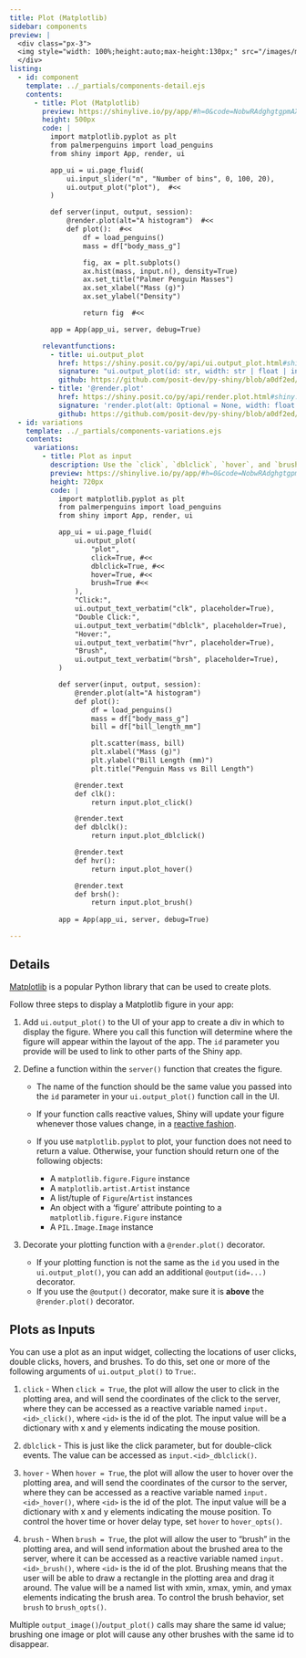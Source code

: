 ```yaml
---
title: Plot (Matplotlib)
sidebar: components
preview: |
  <div class="px-3">
  <img style="width: 100%;height:auto;max-height:130px;" src="/images/matplotlib.jpg">
  </div>
listing:
  - id: component
    template: ../_partials/components-detail.ejs
    contents:
      - title: Plot (Matplotlib)
        preview: https://shinylive.io/py/app/#h=0&code=NobwRAdghgtgpmAXGKAHVA6VBPMAaMAYwHsIAXOcpMASxlWICcyACGKM1AG2LK5oBGWbN14soAZxbcyAHQh0GzFhACu9bOKkRU8gGaNiMaVC7xGqSgHNVNCFMVNWPKABMA+pYg27E-YeMJAAs7TUdlAEF0PBZGSlc4RhjbeXk0VHdbFgBeFlssKCs4dz0uW1cACnkWGryaDDtUVTJ3CX4ExirIWXwWHoA5dQFElmI9FgFfHpiABhiARhm5lgAmGYBKPGra-OJmppbRMi6jns35ddSIeQTxiUSAN0SKxuaYvc43lnuJCRpSdaIbY1AACcQgHSwPGOpjI2R6ERYIQkZGIVkYsDOwJYt2k0IqgOxtRx41yLg8Xh89gJRNq7F+ORJwB6AmIrmw7npEncVh6AF0rsTiXoaFYYlAAB6MmQYCSqARHCQ0iBC2qSjDI45cmKvMgYCAEmIJew0MjYbIAFUYqjglxVqvEEtlcBaZFNXDgXQACqZzCwvdZbCqALKSH5Y+2q9X3FoSrhQYZcLqhhkVKyXMB2h2O50tbDxxNdAAilD+ZojtJqcTIqkYKpFvOuTfSjKiqAq6UyNBi90YTySOLgAlUVkt1tt8jAAF8+UA
        height: 500px
        code: |
          import matplotlib.pyplot as plt
          from palmerpenguins import load_penguins
          from shiny import App, render, ui

          app_ui = ui.page_fluid(
              ui.input_slider("n", "Number of bins", 0, 100, 20),
              ui.output_plot("plot"),  #<<
          )

          def server(input, output, session):
              @render.plot(alt="A histogram")  #<<
              def plot():  #<<
                  df = load_penguins()
                  mass = df["body_mass_g"]

                  fig, ax = plt.subplots()
                  ax.hist(mass, input.n(), density=True)
                  ax.set_title("Palmer Penguin Masses")
                  ax.set_xlabel("Mass (g)")
                  ax.set_ylabel("Density")

                  return fig  #<<

          app = App(app_ui, server, debug=True)

        relevantfunctions:
          - title: ui.output_plot
            href: https://shiny.posit.co/py/api/ui.output_plot.html#shiny.ui.output_plot
            signature: "ui.output_plot(id: str, width: str | float | int = '100%', height: str | float | int = '400px', inline: bool = False, click: bool | ClickOpts = False, dblclick: bool | DblClickOpts = False, hover: bool | HoverOpts = False, brush: bool | BrushOpts = False, fill: bool | MISSING_TYPE = MISSING)"
            github: https://github.com/posit-dev/py-shiny/blob/a0df2ed/shiny/ui/_output.py#L33-L120
          - title: '@render.plot'
            href: https://shiny.posit.co/py/api/render.plot.html#shiny.render.plot
            signature: 'render.plot(alt: Optional = None, width: float | None | MISSING_TYPE = MISSING, height: float | None | MISSING_TYPE = MISSING, **kwargs: Any = {})'
            github: https://github.com/posit-dev/py-shiny/blob/a0df2ed/shiny/render/_render.py#L237-L298
  - id: variations
    template: ../_partials/components-variations.ejs
    contents:
      variations:
        - title: Plot as input
          description: Use the `click`, `dblclick`, `hover`, and `brush` arguments of `ui.output_plot()` to collect information about the user's mouse interactions as a reactive variable. The app below displays the values returned, but you can also call the values from within your computations to filter tables, perform calculations, and so on.
          preview: https://shinylive.io/py/app/#h=0&code=NobwRAdghgtgpmAXGKAHVA6VBPMAaMAYwHsIAXOcpMASxlWICcyACGKM1AG2LK5oBGWbN14soAZxbcyAHQgAzRsRjSoXeI1SUA5gFcaEKXQbMWPKABMA+toj7DE+UpUsJAC0PYWJpqwCC6HgsjJSWcIzBBvLyaKjWBiwAvCwGWFA6cNYKXAaWABTyLMWpNBjEepyVtjxkhRAljSyyYKJy+M0NTcWE-IQA1kkAKox6cMEAxAA8U0XdLJYCXL00A8Oj4yzTs13d7sQAbhHrY5Mzc90Cox4ncFvnuywAlHgXzWAAwn39iC2vj2kKlUyNYKAAPEFHRgCDh0QpELj9P7SLhQQhwfZccKMW4vN4tAAiFSWdy+qx+fzegMqqGq4MhERhZDhLUWy0RyO4aIxxCxxxGYzxjxaAAlDhFfvgqWUgbSQfTrFCmSywO4DoxOaj0Zjsbj-o0WgAha7uSkAmU0ulwCGKxmwmDwq4eTXcnX8jZCp4xCDhBRuCJQ-KGOXBWWVYISOASCQ0UhPX6PAACoR9ESwtXy6jISRa-hYngkZGIOkYsBaXsevpRvHy8bejUsfpSFhsdgcRlr9ZK7GjyQWCmALQExEs2GsPYk1h0LQAul3igIaFwuH3G4OwIvl9YuLoyO5xzBZ975iiyBgJIQOBRGPkJ8FN1wKyeZBgwaiBHAuPCALKSKT5HQvTAJ95hfbB30-eFDSXFcABld3cFhbxgICQO6F9mT4OB4QABV0AwGl-XsDikaDlxYeD7D3ctjxKZMwjTek3irXp+lrBMT1CMg9EYBpg0qdNeGsFYBk7CA3no1NGAwJjKzgP02VY9j5xCOBuN4nwIDlQSQUU74xIklNsRk605Dkv01RvOtHkaLieL4rSBLaax9kDCtDIY6TZIbeSWCddxlJsko7I0-iz2cq49A8MST29OI+0CVBM3QBIaAjAMImCcIBD0HRcTAABfGcgA
          height: 720px
          code: |
            import matplotlib.pyplot as plt
            from palmerpenguins import load_penguins
            from shiny import App, render, ui

            app_ui = ui.page_fluid(
                ui.output_plot(
                    "plot", 
                    click=True, #<<
                    dblclick=True, #<<
                    hover=True, #<<
                    brush=True #<<
                ),
                "Click:",
                ui.output_text_verbatim("clk", placeholder=True),
                "Double Click:",
                ui.output_text_verbatim("dblclk", placeholder=True),
                "Hover:",
                ui.output_text_verbatim("hvr", placeholder=True),
                "Brush",
                ui.output_text_verbatim("brsh", placeholder=True),
            )

            def server(input, output, session):
                @render.plot(alt="A histogram")
                def plot():
                    df = load_penguins()
                    mass = df["body_mass_g"]
                    bill = df["bill_length_mm"]

                    plt.scatter(mass, bill)
                    plt.xlabel("Mass (g)")
                    plt.ylabel("Bill Length (mm)")
                    plt.title("Penguin Mass vs Bill Length")

                @render.text
                def clk():
                    return input.plot_click()

                @render.text
                def dblclk():
                    return input.plot_dblclick()

                @render.text
                def hvr():
                    return input.plot_hover()

                @render.text
                def brsh():
                    return input.plot_brush()
                    
            app = App(app_ui, server, debug=True)

---
```


:::{#component}
:::

## Details

[Matplotlib](https://matplotlib.org/) is a popular Python library that can be used to create plots.

Follow three steps to display a Matplotlib figure in your app:


  1. Add `ui.output_plot()` to the UI of your app to create a div in which to display the figure.
  Where you call this function will determine where the figure will appear within the layout of the app.
  The `id` parameter you provide will be used to link to other parts of the Shiny app.
  
  2. Define a function within the `server()` function that creates the figure.

      - The name of the function should be the same value you passed into the `id` parameter
        in your `ui.output_plot()` function call in the UI.

      - If your function calls reactive values, Shiny will update your figure whenever those values change,
in a [reactive fashion](https://shiny.posit.co/py/docs/reactive-programming.html).

      - If you use `matplotlib.pyplot` to plot, your function does not need to return a value. Otherwise, your function should return one of the following objects:
          
          - A `matplotlib.figure.Figure` instance
          - A `matplotlib.artist.Artist` instance
          - A list/tuple of `Figure`/`Artist` instances
          - An object with a ‘figure’ attribute pointing to a `matplotlib.figure.Figure` instance
          - A `PIL.Image.Image` instance

  3. Decorate your plotting function with a `@render.plot()` decorator.
      
      - If your plotting function is not the same as the `id` you used in the `ui.output_plot()`, you can add an additional `@output(id=...)` decorator.
      - If you use the `@output()` decorator, make sure it is __above__ the `@render.plot()` decorator.


## Plots as Inputs


You can use a plot as an input widget, collecting the locations of user clicks, double clicks, hovers, and brushes. To do this, set one or more of the following arguments of `ui.output_plot()` to `True`:.

  1. `click` - When `click = True`, the plot will allow the user to click in the plotting area, and will send the coordinates of the click to the server, where they can be accessed as a reactive variable named `input.<id>_click()`, where `<id>` is the id of the plot. The input value will be a dictionary with x and y elements indicating the mouse position.
  
  2. `dblclick` - This is just like the click parameter, but for double-click events. The value can be accessed as `input.<id>_dblclick()`.
  
  3. `hover` - When `hover = True`, the plot will allow the user to hover over the plotting area, and will send the coordinates of the cursor to the server, where they can be accessed as a reactive variable named `input.<id>_hover()`, where `<id>` is the id of the plot. The input value will be a dictionary with x and y elements indicating the mouse position. To control the hover time or hover delay type, set `hover` to `hover_opts()`.
  
  4. `brush` - When `brush = True`, the plot will allow the user to “brush” in the plotting area, and will send information about the brushed area to the server, where it can be accessed as a reactive variable named `input.<id>_brush()`, where `<id>` is the id of the plot. Brushing means that the user will be able to draw a rectangle in the plotting area and drag it around. The value will be a named list with xmin, xmax, ymin, and ymax elements indicating the brush area. To control the brush behavior, set `brush` to `brush_opts()`.

  Multiple `output_image()`/`output_plot()` calls may share the same id value; brushing one image or plot will cause any other brushes with the same id to disappear.
  
:::{#variations}
:::